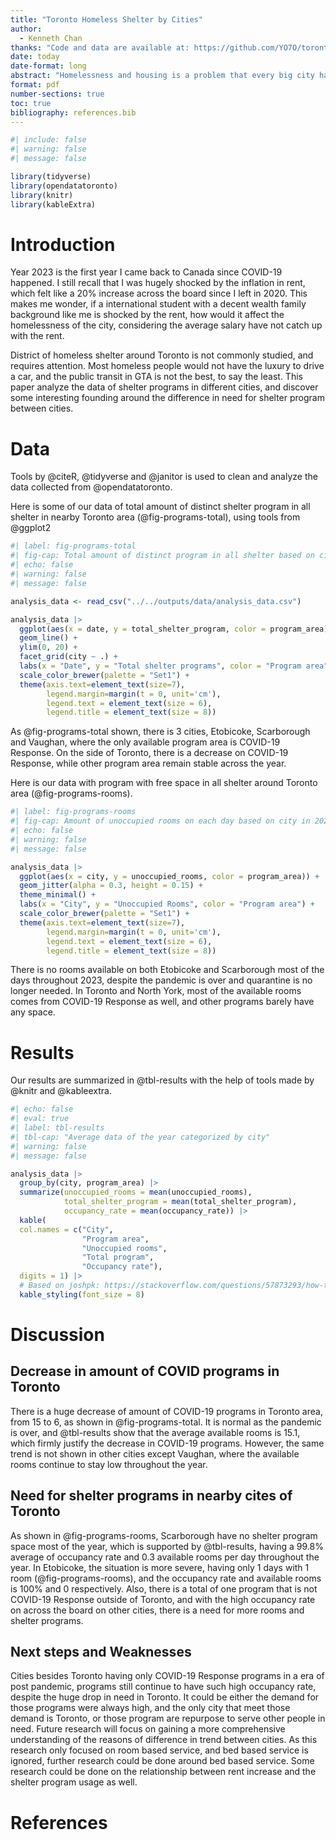 ```yaml
---
title: "Toronto Homeless Shelter by Cities"
author: 
  - Kenneth Chan
thanks: "Code and data are available at: https://github.com/YO7O/toronto_shelter_capacity"
date: today
date-format: long
abstract: "Homelessness and housing is a problem that every big city have to face, and Toronto is no exception. With the constant increase of rent in Toronto, there is no suprise that the need for shelter services is constantly high. We found that the amount of shelters programs drastically differs between different cities nearby Toronto. This paper aims to visualize those difference with graphs and tables."
format: pdf
number-sections: true
toc: true
bibliography: references.bib
---
```


```r
#| include: false
#| warning: false
#| message: false

library(tidyverse)
library(opendatatoronto)
library(knitr)
library(kableExtra)
```

\newpage

# Introduction {#sec-intro}

Year 2023 is the first year I came back to Canada since COVID-19 happened. I still recall that I was hugely shocked by the inflation in rent, which felt like a 20% increase across the board since I left in 2020. This makes me wonder, if a international student with a decent wealth family background like me is shocked by the rent, how would it affect the homelessness of the city, considering the average salary have not catch up with the rent.

District of homeless shelter around Toronto is not commonly studied, and requires attention. Most homeless people would not have the luxury to drive a car, and the public transit in GTA is not the best, to say the least. This paper analyze the data of shelter programs in different cities, and discover some interesting founding around the difference in need for shelter program between cities.

# Data {#sec-data}

Tools by @citeR, @tidyverse and @janitor is used to clean and analyze the data collected from @opendatatoronto.

Here is some of our data of total amount of distinct shelter program in all shelter in nearby Toronto area (@fig-programs-total), using tools from @ggplot2

```r
#| label: fig-programs-total
#| fig-cap: Total amount of distinct program in all shelter based on city in 2023
#| echo: false
#| warning: false
#| message: false

analysis_data <- read_csv("../../outputs/data/analysis_data.csv")

analysis_data |> 
  ggplot(aes(x = date, y = total_shelter_program, color = program_area)) +
  geom_line() +
  ylim(0, 20) +
  facet_grid(city ~ .) +
  labs(x = "Date", y = "Total shelter programs", color = "Program area") +
  scale_color_brewer(palette = "Set1") +
  theme(axis.text=element_text(size=7),
        legend.margin=margin(t = 0, unit='cm'),
        legend.text = element_text(size = 6),
        legend.title = element_text(size = 8))

```

As @fig-programs-total shown, there is 3 cities, Etobicoke, Scarborough and Vaughan, where the only available program area is COVID-19 Response. On the side of Toronto, there is a decrease on COVID-19 Response, while other program area remain stable across the year.

Here is our data with program with free space in all shelter around Toronto area (@fig-programs-rooms).

```r
#| label: fig-programs-rooms
#| fig-cap: Amount of unoccupied rooms on each day based on city in 2023
#| echo: false
#| warning: false
#| message: false

analysis_data |> 
  ggplot(aes(x = city, y = unoccupied_rooms, color = program_area)) +
  geom_jitter(alpha = 0.3, height = 0.15) +
  theme_minimal() +
  labs(x = "City", y = "Unoccupied Rooms", color = "Program area") +
  scale_color_brewer(palette = "Set1") +
  theme(axis.text=element_text(size=7),
        legend.margin=margin(t = 0, unit='cm'),
        legend.text = element_text(size = 6),
        legend.title = element_text(size = 8))
```

There is no rooms available on both Etobicoke and Scarborough most of the days throughout 2023, despite the pandemic is over and quarantine is no longer needed. In Toronto and North York, most of the available rooms comes from COVID-19 Response as well, and other programs barely have any space.

# Results {#sec-result}

Our results are summarized in @tbl-results with the help of tools made by @knitr and @kableextra.

```r
#| echo: false
#| eval: true
#| label: tbl-results
#| tbl-cap: "Average data of the year categorized by city"
#| warning: false
#| message: false

analysis_data |>
  group_by(city, program_area) |>
  summarize(unoccupied_rooms = mean(unoccupied_rooms),
            total_shelter_program = mean(total_shelter_program),
            occupancy_rate = mean(occupancy_rate)) |> 
  kable(
  col.names = c("City",
                "Program area",
                "Unoccupied rooms",
                "Total program",
                "Occupancy rate"),
  digits = 1) |>
  # Based on joshpk: https://stackoverflow.com/questions/57873293/how-to-add-more-space-between-columns-of-knitrkable-in-rstudio-notebooks
  kable_styling(font_size = 8)
```

\newpage

# Discussion

## Decrease in amount of COVID programs in Toronto {#sec-toronto-decrease}

There is a huge decrease of amount of COVID-19 programs in Toronto area, from 15 to 6, as shown in @fig-programs-total. It is normal as the pandemic is over, and @tbl-results show that the average available rooms is 15.1, which firmly justify the decrease in COVID-19 programs. However, the same trend is not shown in other cities except Vaughan, where the available rooms continue to stay low throughout the year.

## Need for shelter programs in nearby cites of Toronto {#sec-nearby-cities-need}

As shown in @fig-programs-rooms, Scarborough have no shelter program space most of the year, which is supported by @tbl-results, having a 99.8% average of occupancy rate and 0.3 available rooms per day throughout the year. In Etobicoke, the situation is more severe, having only 1 days with 1 room (@fig-programs-rooms), and the occupancy rate and available rooms is 100% and 0 respectively. Also, there is a total of one program that is not COVID-19 Response outside of Toronto, and with the high occupancy rate on across the board on other cities, there is a need for more rooms and shelter programs.

## Next steps and Weaknesses {#sec-next}

Cities besides Toronto having only COVID-19 Response programs in a era of post pandemic, programs still continue to have such high occupancy rate, despite the huge drop in need in Toronto. It could be either the demand for those programs were always high, and the only city that meet those demand is Toronto, or those program are repurpose to serve other people in need. Future research will focus on gaining a more comprehensive understanding of the reasons of difference in trend between cities. As this research only focused on room based service, and bed based service is ignored, further research could be done around bed based service. Some research could be done on the relationship between rent increase and the shelter program usage as well.

# References

